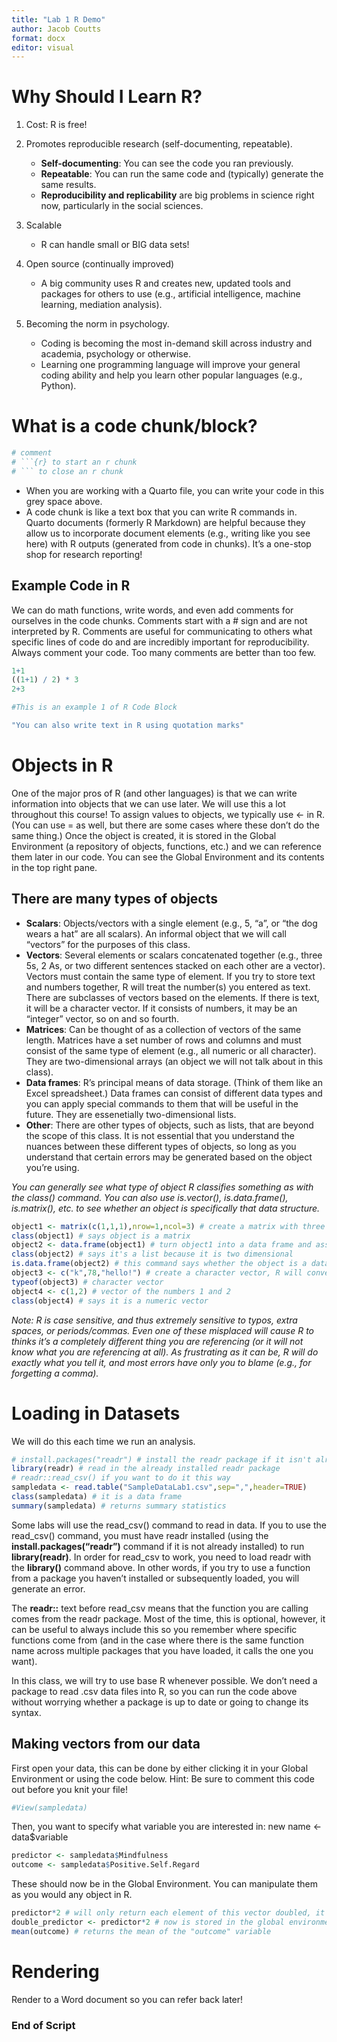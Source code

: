 ```yaml
---
title: "Lab 1 R Demo"
author: Jacob Coutts
format: docx
editor: visual
---
```


# Why Should I Learn R?

1.  Cost: R is free!

2.  Promotes reproducible research (self-documenting, repeatable).

    -   **Self-documenting**: You can see the code you ran previously.
    -   **Repeatable**: You can run the same code and (typically) generate the same results.
    -   **Reproducibility and replicability** are big problems in science right now, particularly in the social sciences.

3.  Scalable

    -   R can handle small or BIG data sets!

4.  Open source (continually improved)

    -   A big community uses R and creates new, updated tools and packages for others to use (e.g., artificial intelligence, machine learning, mediation analysis).

5.  Becoming the norm in psychology.

    -   Coding is becoming the most in-demand skill across industry and academia, psychology or otherwise.
    -   Learning one programming language will improve your general coding ability and help you learn other popular languages (e.g., Python).

# What is a code chunk/block?

```r
# comment
# ```{r} to start an r chunk
# ``` to close an r chunk

```

-   When you are working with a Quarto file, you can write your code in this grey space above.
-   A code chunk is like a text box that you can write R commands in. Quarto documents (formerly R Markdown) are helpful because they allow us to incorporate document elements (e.g., writing like you see here) with R outputs (generated from code in chunks). It's a one-stop shop for research reporting!

## Example Code in R

We can do math functions, write words, and even add comments for ourselves in the code chunks. Comments start with a \# sign and are not interpreted by R. Comments are useful for communicating to others what specific lines of code do and are incredibly important for reproducibility. Always comment your code. Too many comments are better than too few.

```r
1+1
((1+1) / 2) * 3
2+3

#This is an example 1 of R Code Block

"You can also write text in R using quotation marks"
```

# Objects in R

One of the major pros of R (and other languages) is that we can write information into objects that we can use later. We will use this a lot throughout this course! To assign values to objects, we typically use \<- in R. (You can use = as well, but there are some cases where these don't do the same thing.) Once the object is created, it is stored in the Global Environment (a repository of objects, functions, etc.) and we can reference them later in our code. You can see the Global Environment and its contents in the top right pane.

## There are many types of objects

-   **Scalars**: Objects/vectors with a single element (e.g., 5, "a", or "the dog wears a hat" are all scalars). An informal object that we will call "vectors" for the purposes of this class.
-   **Vectors**: Several elements or scalars concatenated together (e.g., three 5s, 2 As, or two different sentences stacked on each other are a vector). Vectors must contain the same type of element. If you try to store text and numbers together, R will treat the number(s) you entered as text. There are subclasses of vectors based on the elements. If there is text, it will be a character vector. If it consists of numbers, it may be an "integer" vector, so on and so fourth.
-   **Matrices**: Can be thought of as a collection of vectors of the same length. Matrices have a set number of rows and columns and must consist of the same type of element (e.g., all numeric or all character). They are two-dimensional arrays (an object we will not talk about in this class).
-   **Data frames**: R's principal means of data storage. (Think of them like an Excel spreadsheet.) Data frames can consist of different data types and you can apply special commands to them that will be useful in the future. They are essenetially two-dimensional lists.
-   **Other**: There are other types of objects, such as lists, that are beyond the scope of this class. It is not essential that you understand the nuances between these different types of objects, so long as you understand that certain errors may be generated based on the object you're using.

*You can generally see what type of object R classifies something as with the class() command. You can also use is.vector(), is.data.frame(), is.matrix(), etc. to see whether an object is specifically that data structure.*

```r
object1 <- matrix(c(1,1,1),nrow=1,ncol=3) # create a matrix with three columns and a row, filled with the number 1
class(object1) # says object is a matrix
object2 <- data.frame(object1) # turn object1 into a data frame and assign it to a variable called object2
class(object2) # says it's a list because it is two dimensional
is.data.frame(object2) # this command says whether the object is a data frame, which object2 is 
object3 <- c("k",78,"hello!") # create a character vector, R will convert 78 from a number to a character "78"
typeof(object3) # character vector
object4 <- c(1,2) # vector of the numbers 1 and 2 
class(object4) # says it is a numeric vector
```

*Note: R is case sensitive, and thus extremely sensitive to typos, extra spaces, or periods/commas. Even one of these misplaced will cause R to thinks it's a completely different thing you are referencing (or it will not know what you are referencing at all). As frustrating as it can be, R will do exactly what you tell it, and most errors have only you to blame (e.g., for forgetting a comma).*

# Loading in Datasets

We will do this each time we run an analysis.

```r
# install.packages("readr") # install the readr package if it isn't already
library(readr) # read in the already installed readr package
# readr::read_csv() if you want to do it this way
sampledata <- read.table("SampleDataLab1.csv",sep=",",header=TRUE)
class(sampledata) # it is a data frame
summary(sampledata) # returns summary statistics
```

Some labs will use the read_csv() command to read in data. If you to use the read_csv() command, you must have readr installed (using the **install.packages("readr")** command if it is not already installed) to run **library(readr)**. In order for read_csv to work, you need to load readr with the **library()** command above. In other words, if you try to use a function from a package you haven't installed or subsequently loaded, you will generate an error.

The **readr::** text before read_csv means that the function you are calling comes from the readr package. Most of the time, this is optional, however, it can be useful to always include this so you remember where specific functions come from (and in the case where there is the same function name across multiple packages that you have loaded, it calls the one you want).

In this class, we will try to use base R whenever possible. We don't need a package to read .csv data files into R, so you can run the code above without worrying whether a package is up to date or going to change its syntax.

## Making vectors from our data

First open your data, this can be done by either clicking it in your Global Environment or using the code below. Hint: Be sure to comment this code out before you knit your file!

```r
#View(sampledata)
```

Then, you want to specify what variable you are interested in: new name \<- data\$variable

```r
predictor <- sampledata$Mindfulness
outcome <- sampledata$Positive.Self.Regard
```

These should now be in the Global Environment. You can manipulate them as you would any object in R.

```r
predictor*2 # will only return each element of this vector doubled, it will not save to anything
double_predictor <- predictor*2 # now is stored in the global environment
mean(outcome) # returns the mean of the "outcome" variable
```

# Rendering

Render to a Word document so you can refer back later!

### End of Script
